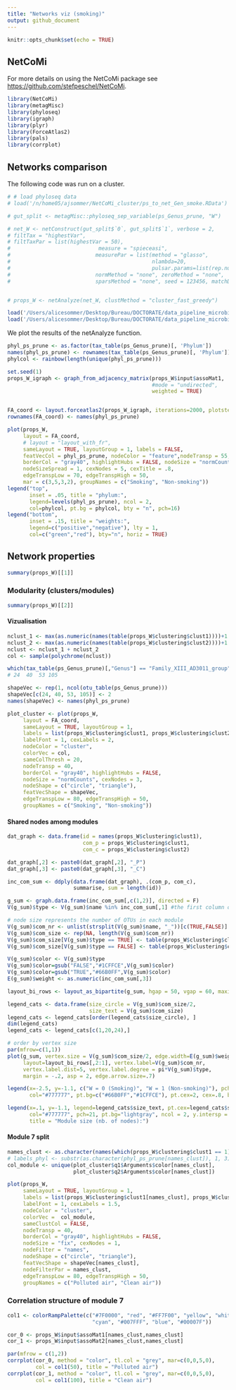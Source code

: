 ```yaml
---
title: "Networks viz (smoking)"
output: github_document
---
```


```r
knitr::opts_chunk$set(echo = TRUE)
```

## NetCoMi 

For more details on using the NetCoMi package see <https://github.com/stefpeschel/NetCoMi>.

```r
library(NetCoMi)
library(metagMisc)
library(phyloseq)
library(igraph)
library(plyr)
library(ForceAtlas2)
library(pals)
library(corrplot)
```

## Networks comparison

The following code was run on a cluster.

```r
# # load phyloseq data
# load('/n/home05/ajsommer/NetCoMi_cluster/ps_to_net_Gen_smoke.RData')

# gut_split <- metagMisc::phyloseq_sep_variable(ps_Genus_prune, "W")

# net_W <- netConstruct(gut_split$`0`, gut_split$`1`, verbose = 2,
# filtTax = "highestVar",
# filtTaxPar = list(highestVar = 50),
#                            measure = "spieceasi",
#                           measurePar = list(method = "glasso",
#                                             nlambda=20,
#                                             pulsar.params=list(rep.num=50)),
#                           normMethod = "none", zeroMethod = "none",
#                           sparsMethod = "none", seed = 123456, matchDesign = c(1,1))


# props_W <- netAnalyze(net_W, clustMethod = "cluster_fast_greedy")
```

```r
load('/Users/alicesommer/Desktop/Bureau/DOCTORATE/data_pipeline_microbiome/ps_to_net_Gen_smoke.RData')
load('/Users/alicesommer/Desktop/Bureau/DOCTORATE/data_pipeline_microbiome/props_W_Gen_smoke.RData')
```

We plot the results of the netAnalyze function.

```r
phyl_ps_prune <- as.factor(tax_table(ps_Genus_prune)[, 'Phylum'])
names(phyl_ps_prune) <- rownames(tax_table(ps_Genus_prune)[, 'Phylum'])
phylcol <- rainbow(length(unique(phyl_ps_prune)))

set.seed(1)
props_W_igraph <- graph_from_adjacency_matrix(props_W$input$assoMat1, 
                                              #mode = "undirected",
                                              weighted = TRUE)


FA_coord <- layout.forceatlas2(props_W_igraph, iterations=2000, plotstep=2001)
rownames(FA_coord) <- names(phyl_ps_prune)

plot(props_W, 
     layout = FA_coord,
     # layout = "layout_with_fr",
     sameLayout = TRUE, layoutGroup = 1, labels = FALSE, 
     featVecCol = phyl_ps_prune, nodeColor = "feature",nodeTransp = 55,
     borderCol = "gray40", highlightHubs = FALSE, nodeSize = "normCounts", 
     nodeSizeSpread = 1, cexNodes = 5, cexTitle = .8,
     edgeTranspLow = 70, edgeTranspHigh = 50,
     mar = c(3,5,3,2), groupNames = c("Smoking", "Non-smoking"))
legend("top", 
       inset = .05, title = "phylum:",
       legend=levels(phyl_ps_prune), ncol = 2,
       col=phylcol, pt.bg = phylcol, bty = "n", pch=16) 
legend("bottom", 
       inset = .15, title = "weights:",
       legend=c("positive","negative"), lty = 1,
       col=c("green","red"), bty="n", horiz = TRUE) 
```

## Network properties

```r
summary(props_W)[[1]]
```
### Modularity (clusters/modules)

```r
summary(props_W)[[2]]
```


#### Vizualisation

```r
nclust_1 <- max(as.numeric(names(table(props_W$clustering$clust1))))+1
nclust_2 <- max(as.numeric(names(table(props_W$clustering$clust2))))+1
nclust <- nclust_1 + nclust_2
col <- sample(polychrome(nclust))

which(tax_table(ps_Genus_prune)[,"Genus"] == "Family_XIII_AD3011_group")
# 24  40  53 105

shapeVec <- rep(1, ncol(otu_table(ps_Genus_prune)))
shapeVec[c(24, 40, 53, 105)] <- 2
names(shapeVec) <- names(phyl_ps_prune)

plot_cluster <- plot(props_W,
     layout = FA_coord,
     sameLayout = TRUE, layoutGroup = 1, 
     labels = list(props_W$clustering$clust1, props_W$clustering$clust2), 
     labelFont = 1, cexLabels = 2,
     nodeColor = "cluster",
     colorVec = col,
     sameColThresh = 20,
     nodeTransp = 40, 
     borderCol = "gray40", highlightHubs = FALSE,
     nodeSize = "normCounts", cexNodes = 3, 
     nodeShape = c("circle", "triangle"),
     featVecShape = shapeVec,
     edgeTranspLow = 80, edgeTranspHigh = 50,
     groupNames = c("Smoking", "Non-smoking"))
```

#### Shared nodes among modules

```r
dat_graph <- data.frame(id = names(props_W$clustering$clust1), 
                        com_p = props_W$clustering$clust1,
                        com_c = props_W$clustering$clust2)

dat_graph[,2] <- paste0(dat_graph[,2], "_P")
dat_graph[,3] <- paste0(dat_graph[,3], "_C")

inc_com_sum <- ddply(data.frame(dat_graph), .(com_p, com_c), 
                     summarise, sum = length(id))

g_sum <- graph.data.frame(inc_com_sum[,c(1,2)], directed = F)
V(g_sum)$type <- V(g_sum)$name %in% inc_com_sum[,1] #the first column of edges is TRUE type

# node size represents the number of OTUs in each module
V(g_sum)$com_nr <- unlist(strsplit(V(g_sum)$name, "_"))[c(TRUE,FALSE)]
V(g_sum)$com_size <- rep(NA, length(V(g_sum)$com_nr))
V(g_sum)$com_size[V(g_sum)$type == TRUE] <- table(props_W$clustering$clust1)[V(g_sum)$com_nr[V(g_sum)$type == TRUE]] # control sizes
V(g_sum)$com_size[V(g_sum)$type == FALSE] <- table(props_W$clustering$clust2)[V(g_sum)$com_nr[V(g_sum)$type == FALSE]] # treated sizes

V(g_sum)$color <- V(g_sum)$type
V(g_sum)$color=gsub("FALSE","#1CFFCE",V(g_sum)$color)
V(g_sum)$color=gsub("TRUE","#66B0FF",V(g_sum)$color)
E(g_sum)$weight <- as.numeric(inc_com_sum[,3])

layout_bi_rows <- layout_as_bipartite(g_sum, hgap = 50, vgap = 60, maxiter = 1000)

legend_cats <- data.frame(size_circle = V(g_sum)$com_size/2,
                          size_text = V(g_sum)$com_size)
legend_cats <- legend_cats[order(legend_cats$size_circle), ]
dim(legend_cats)
legend_cats <- legend_cats[c(1,20,24),]

# order by vertex size
par(mfrow=c(1,1))
plot(g_sum, vertex.size = V(g_sum)$com_size/2, edge.width=E(g_sum)$weight/5, 
     layout=layout_bi_rows[,2:1], vertex.label=V(g_sum)$com_nr,
     vertex.label.dist=5, vertex.label.degree = pi*V(g_sum)$type, 
     margin = -.2, asp = 2, edge.arrow.size=.7)

legend(x=-2.5, y=-1.1, c("W = 0 (Smoking)", "W = 1 (Non-smoking)"), pch=21,
       col="#777777", pt.bg=c("#66B0FF","#1CFFCE"), pt.cex=2, cex=.8, bty="n", ncol=1)

legend(x=.1, y=-1.1, legend=legend_cats$size_text, pt.cex=legend_cats$size_circle/11, bty="n", cex = .8,
       col="#777777", pch=21, pt.bg="lightgray", ncol = 2, y.intersp = 1.5, x.intersp = 1.5, 
       title = "Module size (nb. of nodes):")
```

#### Module 7 split

```r
names_clust <- as.character(names(which(props_W$clustering$clust1 == 1)))
# labels_phyl <- substr(as.character(phyl_ps_prune[names_clust]), 1, 3)
col_module <- unique(plot_cluster$q1$Arguments$color[names_clust],
                     plot_cluster$q2$Arguments$color[names_clust])

plot(props_W, 
     sameLayout = TRUE, layoutGroup = 1, 
     labels = list(props_W$clustering$clust1[names_clust], props_W$clustering$clust2[names_clust]), 
     labelFont = 1, cexLabels = 1.5,
     nodeColor = "cluster",
     colorVec =  col_module,
     sameClustCol = FALSE,
     nodeTransp = 40, 
     borderCol = "gray40", highlightHubs = FALSE,
     nodeSize = "fix", cexNodes = 1, 
     nodeFilter = "names",
     nodeShape = c("circle", "triangle"),
     featVecShape = shapeVec[names_clust],
     nodeFilterPar = names_clust,
     edgeTranspLow = 80, edgeTranspHigh = 50,
     groupNames = c("Polluted air", "Clean air"))
```

### Correlation structure of module 7

```r
col1 <- colorRampPalette(c("#7F0000", "red", "#FF7F00", "yellow", "white",
                           "cyan", "#007FFF", "blue", "#00007F"))

cor_0 <- props_W$input$assoMat1[names_clust,names_clust]
cor_1 <- props_W$input$assoMat2[names_clust,names_clust]

par(mfrow = c(1,2))
corrplot(cor_0, method = "color", tl.col = "grey", mar=c(0,0,5,0),
         col = col1(50), title = "Polluted air")
corrplot(cor_1, method = "color", tl.col = "grey", mar=c(0,0,5,0),
         col = col1(100), title = "Clean air")
```
